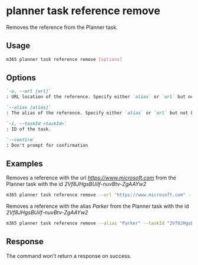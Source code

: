 
# planner task reference remove

Removes the reference from the Planner task.

## Usage

```sh
m365 planner task reference remove [options]
```

## Options

```md definition-list
`-u, --url [url]`
: URL location of the reference. Specify either `alias` or `url` but not both.

`--alias [alias]`
: The alias of the reference. Specify either `alias` or `url` but not both.

`-i, --taskId <taskId>`
: ID of the task.

`--confirm`
: Don't prompt for confirmation
```

<Global />

## Examples

Removes a reference with the url _https://www.microsoft.com_ from the Planner task with the id _2Vf8JHgsBUiIf-nuvBtv-ZgAAYw2_

```sh
m365 planner task reference remove --url "https://www.microsoft.com" --taskId "2Vf8JHgsBUiIf-nuvBtv-ZgAAYw2" 
```

Removes a reference with the alias _Parker_ from the Planner task with the id _2Vf8JHgsBUiIf-nuvBtv-ZgAAYw2_

```sh
m365 planner task reference remove --alias "Parker" --taskId "2Vf8JHgsBUiIf-nuvBtv-ZgAAYw2"
```

## Response

The command won't return a response on success.
